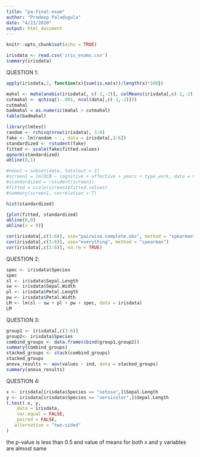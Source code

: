 ```yaml
---
title: "pa-final-exam"
author: "Pradeep Paladugula"
date: "4/23/2020"
output: html_document
---
```


```r
knitr::opts_chunk$set(echo = TRUE)
```

```r
irisdata <- read.csv('iris_exams.csv')
summary(irisdata)
```

QUESTION 1:
```r
apply(irisdata,2, function(x){sum(is.na(x))/length(x)*100})
```
```r
mahal <- mahalanobis(irisdata[, c(-1,-2)], colMeans(irisdata[,c(-1,-2)]), cov(irisdata[,c(-1,-2)]))
cutmahal <- qchisq(1-.001, ncol(data[,c(-1,-2)]))
cutmahal
badmahal = as.numeric(mahal > cutmahal)
table(badmahal)
```

```r
library(lmtest)
random <- rchisq(nrow(irisdata), 3:6)
fake <- lm(random ~ ., data = irisdata[,3:6])
standardized <- rstudent(fake)
fitted <- scale(fake$fitted.values)
qqnorm(standardized)
abline(0,1)

#noout = subset(data, totalout < 2)
#screen1 = lm(OCB ~ cognitive + affective + years + type_work, data = noout) 
#standardized = rstudent(screen1) 
#fitted = scale(screen1$fitted.values)
#summary(screen1, correlation = T)
```
```r
hist(standardized)
```
```r
{plot(fitted, standardized)
abline(0,0)
abline(v = 0)}
```

```r
cor(irisdata[,c(3:6)], use="pairwise.complete.obs", method = "spearman")
cov(irisdata[,c(3:6)], use="everything", method = "spearman")
var(irisdata[,c(3:6)], na.rm = TRUE)
```

QUESTION 2:
```r
spec <- irisdata$Species
spec
sl <- irisdata$Sepal.Length
sw <- irisdata$Sepal.Width
pl <- irisdata$Petal.Length
pw <- irisdata$Petal.Width
LM <- lm(sl ~ sw + pl + pw + spec, data = irisdata)
LM
```



QUESTION 3:
```r
group1 <- irisdata[,c(3:6)]
group2<- irisdata$Species
combind_groups <- data.frame(cbind(group1,group2))
summary(combind_groups)
stacked_groups <- stack(combind_groups)
stacked_groups
anova_results <- aov(values ~ ind, data = stacked_groups)
summary(anova_results)
```

QUESTION 4:
```r
x <- irisdata[irisdata$Species == "setosa",]$Sepal.Length
y <- irisdata[irisdata$Species == "versicolor",]$Sepal.Length
t.test( x, y, 
    data = irisdata,
    var.equal = FALSE,
    paired = FALSE,
   alternative = "two.sided"
)
```
the p-value is less than 0.5 and value of means for both x and y variables are almost same